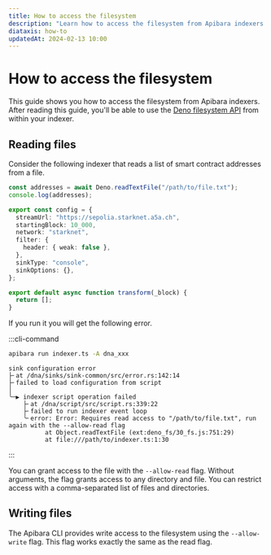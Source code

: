 ```yaml
---
title: How to access the filesystem
description: "Learn how to access the filesystem from Apibara indexers."
diataxis: how-to
updatedAt: 2024-02-13 10:00
---
```


# How to access the filesystem

This guide shows you how to access the filesystem from Apibara indexers. After
reading this guide, you'll be able to use the [Deno filesystem
API](https://docs.deno.com/deploy/api/runtime-fs) from within your indexer.

## Reading files

Consider the following indexer that reads a list of smart contract addresses
from a file.

```ts [indexer.ts]
const addresses = await Deno.readTextFile("/path/to/file.txt");
console.log(addresses);

export const config = {
  streamUrl: "https://sepolia.starknet.a5a.ch",
  startingBlock: 10_000,
  network: "starknet",
  filter: {
    header: { weak: false },
  },
  sinkType: "console",
  sinkOptions: {},
};

export default async function transform(_block) {
  return [];
}
```

If you run it you will get the following error.

:::cli-command

```bash [Terminal]
apibara run indexer.ts -A dna_xxx
```

```
sink configuration error
├╴at /dna/sinks/sink-common/src/error.rs:142:14
├╴failed to load configuration from script
│
╰─▶ indexer script operation failed
    ├╴at /dna/script/src/script.rs:339:22
    ├╴failed to run indexer event loop
    ╰╴error: Error: Requires read access to "/path/to/file.txt", run again with the --allow-read flag
          at Object.readTextFile (ext:deno_fs/30_fs.js:751:29)
          at file:///path/to/indexer.ts:1:30
```

:::

You can grant access to the file with the `--allow-read` flag. Without
arguments, the flag grants access to any directory and file. You can restrict
access with a comma-separated list of files and directories.

## Writing files

The Apibara CLI provides write access to the filesystem using the `--allow-write` flag.
This flag works exactly the same as the read flag.
